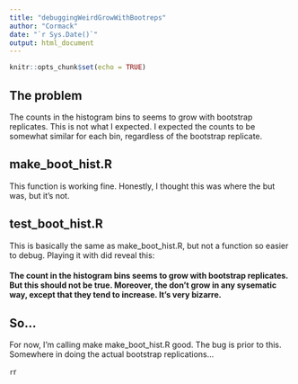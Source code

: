 ```yaml
---
title: "debuggingWeirdGrowWithBootreps"
author: "Cormack"
date: "`r Sys.Date()`"
output: html_document
---
```


```r
knitr::opts_chunk$set(echo = TRUE)
```

## The problem

The counts in the histogram bins to seems to grow with bootstrap replicates.  This is not what I expected.  I expected the counts to be somewhat similar for each bin, regardless of the bootstrap replicate.

## make_boot_hist.R

This function is working fine. Honestly, I thought this was where the but was, but it's not.

## test_boot_hist.R 

This is basically the same as make_boot_hist.R, but not a function so easier to debug.  Playing it with did reveal this:

#### The count in the histogram bins seems to grow with bootstrap replicates.  But this should not be true. Moreover, the don't grow in any sysematic way, except that they tend to increase. It's very bizarre.

## So...

For now, I'm calling make make_boot_hist.R good. The bug is prior to this. Somewhere in doing the actual bootstrap replications...

```r

```r
